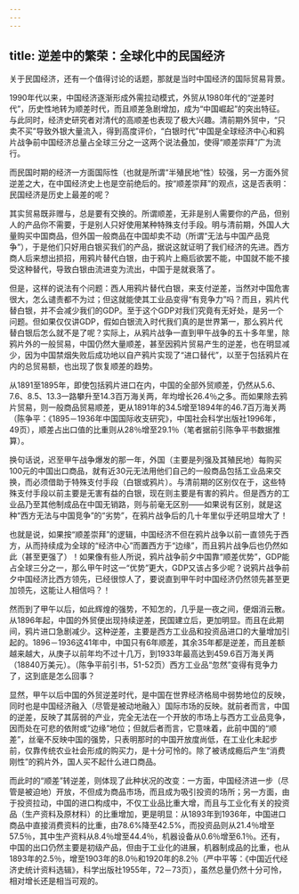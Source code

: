 ```yaml
---
---
---
```

title: 逆差中的繁荣：全球化中的民国经济
---



关于民国经济，还有一个值得讨论的话题，那就是当时中国经济的国际贸易背景。

1990年代以来，中国经济逐渐形成外需拉动模式，外贸从1980年代的“逆差时代”，历史性地转为顺差时代，而且顺差急剧增加，成为“中国崛起”的突出特征。与此同时，经济史研究者对清代的高顺差也表现了极大兴趣。清前期外贸中，“只卖不买”导致外银大量流入，得到高度评价，“白银时代”中国是全球经济中心和鸦片战争前中国经济总量占全球三分之一这两个说法叠加，使得“顺差崇拜”广为流行。

而民国时期的经济一方面国际性（也就是所谓“半殖民地”性）较强，另一方面外贸逆差之大，在中国经济史上也是空前绝后的。按“顺差崇拜”的观点，这是否表明：民国经济是历史上最差的呢？

其实贸易既非赠与，总是要有交换的。所谓顺差，无非是别人需要你的产品，但别人的产品你不需要，于是别人只好使用某种特殊支付手段。明与清前期，外国人大量购买中国商品，但外国一般商品在中国却卖不动（所谓“无法与中国产品竞争”），于是他们只好用白银买我们的产品，据说这就证明了我们经济的先进。西方商人后来想出损招，用鸦片替代白银，由于鸦片上瘾后欲罢不能，中国就不能不接受这种替代，导致白银由流进变为流出，中国于是就衰落了。

但是，这样的说法有个问题：西人用鸦片替代白银，来支付逆差，当然对中国危害很大，怎么谴责都不为过；但这就能使其工业品变得“有竞争力”吗？而且，鸦片代替白银，并不会减少我们的GDP。至于这个GDP对我们究竟有无好处，是另一个问题。但如果仅仅讲GDP，假如白银流入时代我们真的是世界第一，那么鸦片代替白银后怎么就不是了呢？实际上，从鸦片战争一直到甲午战争的五十多年里，除鸦片外的一般贸易，中国仍然大量顺差，甚至因鸦片贸易产生的逆差，也在明显减少，因为中国禁烟失败后成功地以自产鸦片实现了“进口替代”，以至于包括鸦片在内的总贸易额，也出现了恢复顺差的趋势。

从1891至1895年，即使包括鸦片进口在内，中国的全部外贸顺差，仍然从5.6、7.6、8.5、13.3一路攀升至14.3百万海关两，年均增长26.4％之多。而如果除去鸦片贸易，则一般商品贸易顺差，更从1891年的34.5增至1894年的46.7百万海关两（陈争平：《1895－1936年中国国际收支研究》，中国社会科学出版社1996年，49页），顺差占出口值的比重则从28％增至29.1％（笔者据前引陈争平书数据推算）。

换句话说，迟至甲午战争爆发的那一年，外国（主要是列强及其殖民地）每购买100元的中国出口商品，就有近30元无法用他们自己的一般商品包括工业品来交换，而必须借助于特殊支付手段（白银或鸦片）。与清前期的区别仅在于，这些特殊支付手段以前主要是无害有益的白银，现在则主要是有害的鸦片。但是西方的工业品乃至其他制成品在中国无销路，则与前毫无区别——如果说有区别，就是这种“西方无法与中国竞争”的“劣势”，在鸦片战争后的几十年里似乎还明显增大了！

也就是说，如果按“顺差崇拜”的逻辑，中国经济不但在鸦片战争以前一直领先于西方，从而持续成为全球的“经济中心”而置西方于“边缘”，而且鸦片战争后也仍然如此（甚至更强了）！如果像有些人所说，鸦片战争前夕中国靠“顺差优势”，GDP能占全球三分之一，那么甲午时这一“优势”更大，GDP又该占多少呢？说鸦片战争前夕中国经济比西方领先，已经很惊人了，要说直到甲午时中国经济仍然领先甚至更加领先，这能让人相信吗？！

然而到了甲午以后，如此辉煌的强势，不知怎的，几乎是一夜之间，便烟消云散。从1896年起，中国的外贸便出现持续逆差，民国建立后，更加明显。而且在此期间，鸦片进口急剧减少。这种逆差，主要是西方工业品和投资品进口的大量增加引起的。1896－1936这41年中，中国只有6年顺差，其余35年都是逆差，而且差额越来越大，从庚子以前年均不过十几万，到1933年最高达到459.6百万海关两（18840万美元）。（陈争平前引书，51-52页）西方工业品“忽然”变得有竞争力了，这到底是怎么回事？

显然，甲午以后中国的外贸逆差时代，是中国在世界经济格局中弱势地位的反映，同时也是中国经济融入（尽管是被动地融入）国际市场的反映。就前者而言，中国的逆差，反映了其孱弱的产业，完全无法在一个开放的市场上与西方工业品竞争，因而处在可悲的依附或“边缘”地位；但就后者而言，它意味着，此前中国的“顺差”，丝毫不反映中国的强势，只表明那时的中国开放度尚低，在工业化未起步前，仅靠传统农业社会形成的购买力，是十分可怜的。除了被诱成瘾后产生“消费刚性”的鸦片外，国人买不起什么进口商品。

而此时的“顺差”转逆差，则体现了此种状况的改变：一方面，中国经济进一步（尽管是被迫地）开放，不但成为商品市场，而且成为吸引投资的场所；另一方面，由于投资拉动，中国的进口构成中，不仅工业品比重大增，而且与工业化有关的投资品（生产资料及原材料）的比重增加，更是明显：从1893年到1936年，中国进口商品中直接消费资料的比重，由78.6%降至42.5%，而投资品则从21.4％增至57.5％，其中生产资料从8.4％增至44.4％，机器设备从0.6％增至6.1％。还有，中国的出口仍然主要是初级产品，但由于工业化的进展，机器制成品的比重，也从1893年的2.5％，增至1903年的8.0％和1920年的8.2％（严中平等：《中国近代经济史统计资料选辑》，科学出版社1955年，72－73页），虽然总量仍然十分可怜，相对增长还是相当可观的。